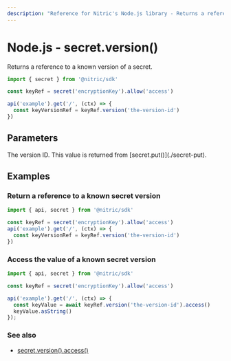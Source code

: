 ```yaml
---
description: "Reference for Nitric's Node.js library - Returns a reference to a known version of a secret."
---
```


# Node.js - secret.version()

Returns a reference to a known version of a secret.

```javascript
import { secret } from '@nitric/sdk'

const keyRef = secret('encryptionKey').allow('access')

api('example').get('/', (ctx) => {
  const keyVersionRef = keyRef.version('the-version-id')
})
```

## Parameters

<Properties>
  <Property name="version" required type="string">
    The version ID. This value is returned from [secret.put()](./secret-put).
  </Property>
</Properties>

## Examples

### Return a reference to a known secret version

```javascript
import { api, secret } from '@nitric/sdk'

const keyRef = secret('encryptionKey').allow('access')
api('example').get('/', (ctx) => {
  const keyVersionRef = keyRef.version('the-version-id')
})
```

### Access the value of a known secret version

```javascript
import { api, secret } from '@nitric/sdk'

const keyRef = secret('encryptionKey').allow('access')

api('example').get('/', (ctx) => {
  const keyValue = await keyRef.version('the-version-id').access()
  keyValue.asString()
});
```

### See also

- [secret.version().access()](./secret-version-access)
